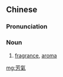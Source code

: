 {{also|芳气}}
==Chinese==
{{zh-forms|s=芳气}}

===Pronunciation===
{{zh-pron
|m=fāngqì
|c=fong1 hei3
|mn=phang-khì
|cat=n
}}

===Noun===
{{zh-noun}}

# [[fragrance]], [[aroma]]

[[mg:芳氣]]